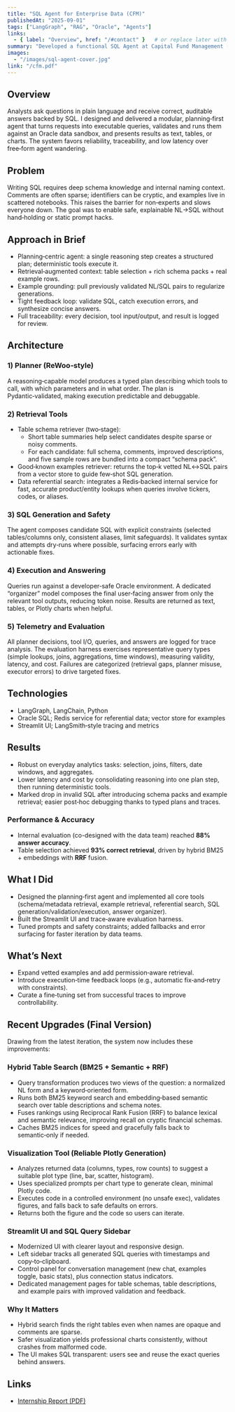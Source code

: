 ```yaml
---
title: "SQL Agent for Enterprise Data (CFM)"
publishedAt: "2025-09-01"
tags: ["LangGraph", "RAG", "Oracle", "Agents"]
links:
  - { label: "Overview", href: "/#contact" }   # or replace later with a public case study
summary: "Developed a functional SQL Agent at Capital Fund Management (CFM) using LangChain and LangGraph, integrating hybrid retrieval and agentic reasoning to translate natural-language questions into accurate SQL queries. Achieved 88% accuracy and 93% correct table selection on internal datasets. Tech: Python, LangChain, LangGraph, Oracle SQL, Streamlit, ChromaDB, BM25, RRF"
images:
  - "/images/sql-agent-cover.jpg"
link: "/cfm.pdf"
---
```


## Overview
Analysts ask questions in plain language and receive correct, auditable answers backed by SQL. I designed and delivered a modular, planning‑first agent that turns requests into executable queries, validates and runs them against an Oracle data sandbox, and presents results as text, tables, or charts. The system favors reliability, traceability, and low latency over free‑form agent wandering.

## Problem
Writing SQL requires deep schema knowledge and internal naming context. Comments are often sparse; identifiers can be cryptic, and examples live in scattered notebooks. This raises the barrier for non‑experts and slows everyone down. The goal was to enable safe, explainable NL→SQL without hand‑holding or static prompt hacks.

## Approach in Brief
- Planning‑centric agent: a single reasoning step creates a structured plan; deterministic tools execute it.
- Retrieval‑augmented context: table selection + rich schema packs + real example rows.
- Example grounding: pull previously validated NL/SQL pairs to regularize generations.
- Tight feedback loop: validate SQL, catch execution errors, and synthesize concise answers.
- Full traceability: every decision, tool input/output, and result is logged for review.

## Architecture
### 1) Planner (ReWoo‑style)
A reasoning‑capable model produces a typed plan describing which tools to call, with which parameters and in what order. The plan is Pydantic‑validated, making execution predictable and debuggable.

### 2) Retrieval Tools
- Table schema retriever (two‑stage):
  - Short table summaries help select candidates despite sparse or noisy comments.
  - For each candidate: full schema, comments, improved descriptions, and five sample rows are bundled into a compact “schema pack”.
- Good‑known examples retriever: returns the top‑k vetted NL↔SQL pairs from a vector store to guide few‑shot SQL generation.
- Data referential search: integrates a Redis‑backed internal service for fast, accurate product/entity lookups when queries involve tickers, codes, or aliases.

### 3) SQL Generation and Safety
The agent composes candidate SQL with explicit constraints (selected tables/columns only, consistent aliases, limit safeguards). It validates syntax and attempts dry‑runs where possible, surfacing errors early with actionable fixes.

### 4) Execution and Answering
Queries run against a developer‑safe Oracle environment. A dedicated “organizer” model composes the final user‑facing answer from only the relevant tool outputs, reducing token noise. Results are returned as text, tables, or Plotly charts when helpful.

### 5) Telemetry and Evaluation
All planner decisions, tool I/O, queries, and answers are logged for trace analysis. The evaluation harness exercises representative query types (simple lookups, joins, aggregations, time windows), measuring validity, latency, and cost. Failures are categorized (retrieval gaps, planner misuse, executor errors) to drive targeted fixes.

## Technologies
- LangGraph, LangChain, Python
- Oracle SQL; Redis service for referential data; vector store for examples
- Streamlit UI; LangSmith‑style tracing and metrics

## Results
- Robust on everyday analytics tasks: selection, joins, filters, date windows, and aggregates.
- Lower latency and cost by consolidating reasoning into one plan step, then running deterministic tools.
- Marked drop in invalid SQL after introducing schema packs and example retrieval; easier post‑hoc debugging thanks to typed plans and traces.

### Performance & Accuracy
- Internal evaluation (co-designed with the data team) reached **88% answer accuracy**.
- Table selection achieved **93% correct retrieval**, driven by hybrid BM25 + embeddings with **RRF** fusion.

## What I Did
- Designed the planning‑first agent and implemented all core tools (schema/metadata retrieval, example retrieval, referential search, SQL generation/validation/execution, answer organizer).
- Built the Streamlit UI and trace‑aware evaluation harness.
- Tuned prompts and safety constraints; added fallbacks and error surfacing for faster iteration by data teams.

## What’s Next
- Expand vetted examples and add permission‑aware retrieval.
- Introduce execution‑time feedback loops (e.g., automatic fix‑and‑retry with constraints).
- Curate a fine‑tuning set from successful traces to improve controllability.

## Recent Upgrades (Final Version)
Drawing from the latest iteration, the system now includes these improvements:

### Hybrid Table Search (BM25 + Semantic + RRF)
- Query transformation produces two views of the question: a normalized NL form and a keyword‑oriented form.
- Runs both BM25 keyword search and embedding‑based semantic search over table descriptions and schema notes.
- Fuses rankings using Reciprocal Rank Fusion (RRF) to balance lexical and semantic relevance, improving recall on cryptic financial schemas.
- Caches BM25 indices for speed and gracefully falls back to semantic‑only if needed.

### Visualization Tool (Reliable Plotly Generation)
- Analyzes returned data (columns, types, row counts) to suggest a suitable plot type (line, bar, scatter, histogram).
- Uses specialized prompts per chart type to generate clean, minimal Plotly code.
- Executes code in a controlled environment (no unsafe exec), validates figures, and falls back to safe defaults on errors.
- Returns both the figure and the code so users can iterate.

### Streamlit UI and SQL Query Sidebar
- Modernized UI with clearer layout and responsive design.
- Left sidebar tracks all generated SQL queries with timestamps and copy‑to‑clipboard.
- Control panel for conversation management (new chat, examples toggle, basic stats), plus connection status indicators.
- Dedicated management pages for table schemas, table descriptions, and example pairs with improved validation and feedback.

### Why It Matters
- Hybrid search finds the right tables even when names are opaque and comments are sparse.
- Safer visualization yields professional charts consistently, without crashes from malformed code.
- The UI makes SQL transparent: users see and reuse the exact queries behind answers.

## Links
- [Internship Report (PDF)](/cfm.pdf)
